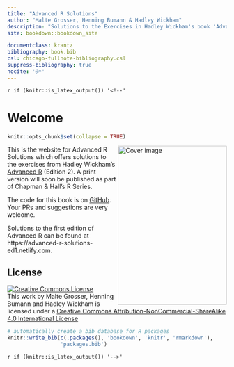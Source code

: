 ```yaml
---
title: "Advanced R Solutions"
author: "Malte Grosser, Henning Bumann & Hadley Wickham"
description: "Solutions to the Exercises in Hadley Wickham's book 'Advanced R'."
site: bookdown::bookdown_site

documentclass: krantz
bibliography: book.bib
csl: chicago-fullnote-bibliography.csl
suppress-bibliography: true
nocite: '@*'
---
```


`r if (knitr::is_latex_output()) '<!--'` 

# Welcome {-}

```r
knitr::opts_chunk$set(collapse = TRUE)  
```

<img src="images/cover/advrs_cover.png" width="250" height="366" align="right" alt="Cover image" />

This is the website for Advanced R Solutions which offers solutions to the exercises from Hadley Wickham's [Advanced R](https://adv-r.hadley.nz/) (Edition 2). A print version will soon be published as part of Chapman & Hall’s R Series.

The code for this book is on [GitHub](https://github.com/Tazinho/Advanced-R-Solutions.git). Your PRs and suggestions are very welcome. 

Solutions to the first edition of Advanced R can be found at https://advanced-r-solutions-ed1.netlify.com.

## License {-}

<a rel="license" href="http://creativecommons.org/licenses/by-nc-sa/4.0/"><img alt="Creative Commons License" style="border-width:0" src="https://i.creativecommons.org/l/by-nc-sa/4.0/88x31.png" /></a><br />This work by Malte Grosser, Henning Bumann and Hadley Wickham is licensed under a <a rel="license" href="http://creativecommons.org/licenses/by-nc-sa/4.0/">Creative Commons Attribution-NonCommercial-ShareAlike 4.0 International License</a>

```r
# automatically create a bib database for R packages
knitr::write_bib(c(.packages(), 'bookdown', 'knitr', 'rmarkdown'),
                 'packages.bib')
```

`r if (knitr::is_latex_output()) '-->'`
